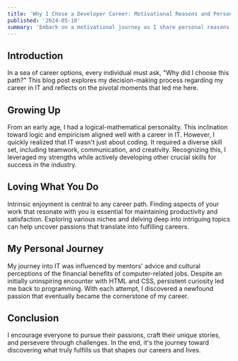 ```yaml
---
title: 'Why I Chose a Developer Career: Motivational Reasons and Personal Journey'
published: '2024-05-10'
summary: 'Embark on a motivational journey as I share personal reasons for choosing a career in development and uncovering the path to success'
---
```


## Introduction
In a sea of career options, every individual must ask, "Why did I choose this path?" This blog post explores my decision-making process regarding my career in IT and reflects on the pivotal moments that led me here.

## Growing Up
From an early age, I had a logical-mathematical personality. This inclination toward logic and empiricism aligned well with a career in IT. However, I quickly realized that IT wasn't just about coding. It required a diverse skill set, including teamwork, communication, and creativity. Recognizing this, I leveraged my strengths while actively developing other crucial skills for success in the industry.

## Loving What You Do
Intrinsic enjoyment is central to any career path. Finding aspects of your work that resonate with you is essential for maintaining productivity and satisfaction. Exploring various niches and delving deep into intriguing topics can help uncover passions that translate into fulfilling careers.

## My Personal Journey
My journey into IT was influenced by mentors' advice and cultural perceptions of the financial benefits of computer-related jobs. Despite an initially uninspiring encounter with HTML and CSS, persistent curiosity led me back to programming. With each attempt, I discovered a newfound passion that eventually became the cornerstone of my career.

## Conclusion
I encourage everyone to pursue their passions, craft their unique stories, and persevere through challenges. In the end, it's the journey toward discovering what truly fulfills us that shapes our careers and lives.
